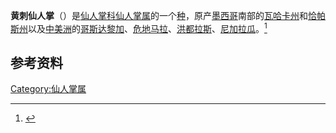 {{Distinguish|黄毛仙人掌|黄刺天人掌}}
{{Speciesbox
| genus = Opuntia
| species = lutea
| authority = (Rose) D.R.Hunt
| synonyms = *''Nopalea lutea'' <small>Rose</small>
}}

'''黄刺仙人掌'''（{{lang-xm|Opuntia lutea}}）是[[仙人掌科|仙人掌科]][[仙人掌属|仙人掌属]]的一个[[种|种]]，原产[[墨西哥|墨西哥]]南部的[[瓦哈卡州|瓦哈卡州]]和[[恰帕斯州|恰帕斯州]]以及[[中美洲|中美洲]]的[[哥斯达黎加|哥斯达黎加]]、[[危地马拉|危地马拉]]、[[洪都拉斯|洪都拉斯]]、[[尼加拉瓜|尼加拉瓜]]。<ref>{{Cite web|title=''Opuntia lutea'' (Rose) D.R.Hunt|url=http://powo.science.kew.org/taxon/urn:lsid:ipni.org:names:1001452-1|access-date=2022-01-02|work=Plants of the World Online|publisher=Kew Science}}</ref>

== 参考资料 ==
{{Reflist}}

{{Taxonbar|from=Q2027650}}

[[Category:仙人掌属|Category:仙人掌属]]